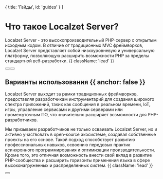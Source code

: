 
  { title: 'Гайды', id: 'guides' }
]

<HeroPattern />

# Что такое Localzet Server?

Localzet Server - это высокопроизводительный PHP-сервер с открытым исходным кодом.  В отличие от традиционных MVC фреймворков, Localzet Server представляет собой низкоуровневую и универсальную платформу, позволяющую расширить возможности PHP за пределы стандартной веб-разработки.  {{ className: 'lead' }}

<div className="not-prose mb-16 mt-6 flex gap-3">
  <Button href="/example" arrow="right" children="Простой пример" />
  <Button href="/must-read" variant="outline" children="Важные отличия" />
</div>

## Варианты использования {{ anchor: false }}

Localzet Server выходит за рамки традиционных фреймворков, предоставляя разработчикам инструментарий для создания широкого спектра приложений, таких как сообщения в реальном времени, IoT, игры, управление сервисами и другими серверами или промежуточным ПО, что значительно расширяет возможности для PHP-разработчиков. 

Мы призываем разработчиков не только осваивать Localzet Server, но и активно участвовать в open-source экосистеме, создавая собственные проекты на его основе. Такой подход способствует развитию профессиональных навыков, освоению передовых практик асинхронного программирования и оптимизации производительности. Кроме того, это отличная возможность внести свой вклад в развитие PHP-сообщества и расширить горизонты применения языка в сфере высоконагруженных и распределенных систем.  {{ className: 'lead' }}

<div className="not-prose">
  <Button
    href="/libs"
    variant="text"
    arrow="right"
    children="Проекты на базе Localzet Server"
  />
</div>

<Guides />